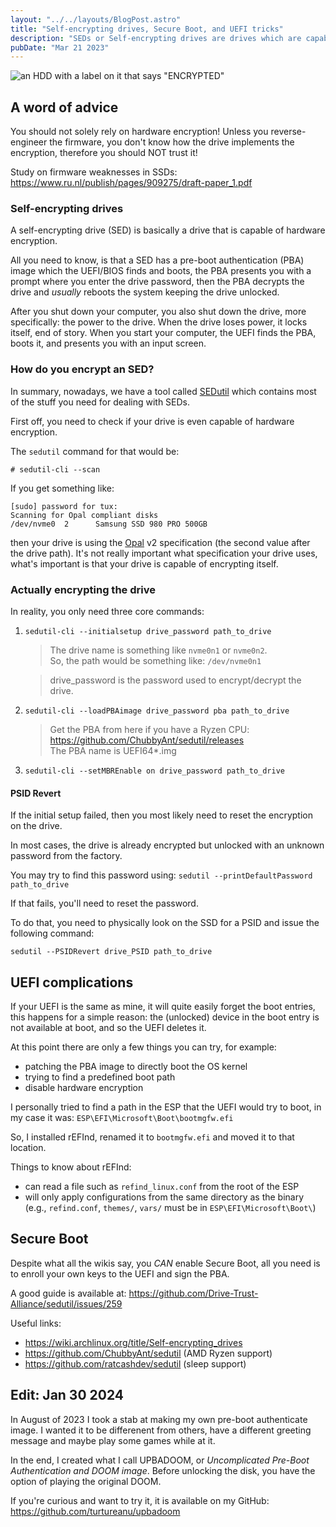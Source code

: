 ```yaml
---
layout: "../../layouts/BlogPost.astro"
title: "Self-encrypting drives, Secure Boot, and UEFI tricks"
description: "SEDs or Self-encrypting drives are drives which are capable of hardware encryption, in this article I go into how to enable hardware encryption and a how I solved a bunch of roadblocks along the way."
pubDate: "Mar 21 2023"
---
```


![an HDD with a label on it that says "ENCRYPTED"](/linux/hardware-encryption/thumbnail.jpg)

## A word of advice

You should not solely rely on hardware encryption! Unless you reverse-engineer the firmware, you don't know how the drive implements the encryption, therefore you should NOT trust it!

Study on firmware weaknesses in SSDs: https://www.ru.nl/publish/pages/909275/draft-paper_1.pdf

### Self-encrypting drives

A self-encrypting drive (SED) is basically a drive that is capable of hardware encryption.

All you need to know, is that a SED has a pre-boot authentication (PBA) image which the UEFI/BIOS finds and boots, the PBA presents you with a prompt where you enter the drive password, then the PBA decrypts the drive and _usually_ reboots the system keeping the drive unlocked.

After you shut down your computer, you also shut down the drive, more specifically: the power to the drive. When the drive loses power, it locks itself, end of story. When you start your computer, the UEFI finds the PBA, boots it, and presents you with an input screen.

### How do you encrypt an SED?

In summary, nowadays, we have a tool called [SEDutil](https://sedutil.com/) which contains most of the stuff you need for dealing with SEDs.

First off, you need to check if your drive is even capable of hardware encryption.

The `sedutil` command for that would be:

```
# sedutil-cli --scan
```

If you get something like:

```
[sudo] password for tux:
Scanning for Opal compliant disks
/dev/nvme0  2      Samsung SSD 980 PRO 500GB
```

then your drive is using the [Opal](https://en.wikipedia.org/wiki/Opal_Storage_Specification) v2 specification (the second value after the drive path). It's not really important what specification your drive uses, what's important is that your drive is capable of encrypting itself.

### Actually encrypting the drive

In reality, you only need three core commands:

1. `sedutil-cli --initialsetup drive_password path_to_drive`

   > The drive name is something like `nvme0n1` or `nvme0n2`. \
   > So, the path would be something like: `/dev/nvme0n1`

   > drive_password is the password used to encrypt/decrypt the drive.

2. `sedutil-cli --loadPBAimage drive_password pba path_to_drive`

   > Get the PBA from here if you have a Ryzen CPU: https://github.com/ChubbyAnt/sedutil/releases \
   > The PBA name is UEFI64\*.img

3. `sedutil-cli --setMBREnable on drive_password path_to_drive`

#### PSID Revert

If the initial setup failed, then you most likely need to reset the encryption on the drive.

In most cases, the drive is already encrypted but unlocked with an unknown password from the factory.

You may try to find this password using: `sedutil --printDefaultPassword path_to_drive`

If that fails, you'll need to reset the password.

To do that, you need to physically look on the SSD for a PSID and issue the following command:

`sedutil --PSIDRevert drive_PSID path_to_drive`

## UEFI complications

If your UEFI is the same as mine, it will quite easily forget the boot entries, this happens for a simple reason: the (unlocked) device in the boot entry is not available at boot, and so the UEFI deletes it.

At this point there are only a few things you can try, for example:

- patching the PBA image to directly boot the OS kernel
- trying to find a predefined boot path
- disable hardware encryption

I personally tried to find a path in the ESP that the UEFI would try to boot, in my case it was: `ESP\EFI\Microsoft\Boot\bootmgfw.efi`

So, I installed rEFInd, renamed it to `bootmgfw.efi` and moved it to that location.

Things to know about rEFInd:

- can read a file such as `refind_linux.conf` from the root of the ESP
- will only apply configurations from the same directory as the binary (e.g., `refind.conf`, `themes/`, `vars/` must be in `ESP\EFI\Microsoft\Boot\`)

## Secure Boot

Despite what all the wikis say, you _CAN_ enable Secure Boot, all you need is to enroll your own keys to the UEFI and sign the PBA.

A good guide is available at: https://github.com/Drive-Trust-Alliance/sedutil/issues/259

Useful links:

- https://wiki.archlinux.org/title/Self-encrypting_drives
- https://github.com/ChubbyAnt/sedutil (AMD Ryzen support)
- https://github.com/ratcashdev/sedutil (sleep support)

## Edit: Jan 30 2024

In August of 2023 I took a stab at making my own pre-boot authenticate image.
I wanted it to be differenent from others, have a different greeting message and maybe play some games while at it.

In the end, I created what I call UPBADOOM, or _Uncomplicated Pre-Boot Authentication and DOOM image_.
Before unlocking the disk, you have the option of playing the original DOOM.

If you're curious and want to try it, it is available on my GitHub: https://github.com/turtureanu/upbadoom
